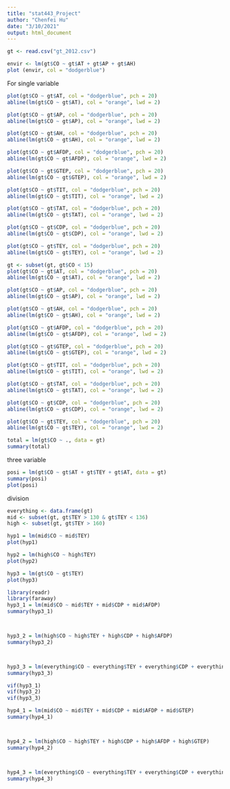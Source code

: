 ---
title: "stat443_Project"
author: "Chenfei Hu"
date: "3/10/2021"
output: html_document
---

```{R}
gt <- read.csv("gt_2012.csv")


```

```{R}
envir <- lm(gt$CO ~ gt$AT + gt$AP + gt$AH)
plot (envir, col = "dodgerblue")
```

For single variable
```{R}
plot(gt$CO ~ gt$AT, col = "dodgerblue", pch = 20)
abline(lm(gt$CO ~ gt$AT), col = "orange", lwd = 2)

plot(gt$CO ~ gt$AP, col = "dodgerblue", pch = 20)
abline(lm(gt$CO ~ gt$AP), col = "orange", lwd = 2)

plot(gt$CO ~ gt$AH, col = "dodgerblue", pch = 20)
abline(lm(gt$CO ~ gt$AH), col = "orange", lwd = 2)

plot(gt$CO ~ gt$AFDP, col = "dodgerblue", pch = 20)
abline(lm(gt$CO ~ gt$AFDP), col = "orange", lwd = 2)

plot(gt$CO ~ gt$GTEP, col = "dodgerblue", pch = 20)
abline(lm(gt$CO ~ gt$GTEP), col = "orange", lwd = 2)

plot(gt$CO ~ gt$TIT, col = "dodgerblue", pch = 20)
abline(lm(gt$CO ~ gt$TIT), col = "orange", lwd = 2)

plot(gt$CO ~ gt$TAT, col = "dodgerblue", pch = 20)
abline(lm(gt$CO ~ gt$TAT), col = "orange", lwd = 2)

plot(gt$CO ~ gt$CDP, col = "dodgerblue", pch = 20)
abline(lm(gt$CO ~ gt$CDP), col = "orange", lwd = 2)

plot(gt$CO ~ gt$TEY, col = "dodgerblue", pch = 20)
abline(lm(gt$CO ~ gt$TEY), col = "orange", lwd = 2)


```


```{R}
gt <- subset(gt, gt$CO < 15)
plot(gt$CO ~ gt$AT, col = "dodgerblue", pch = 20)
abline(lm(gt$CO ~ gt$AT), col = "orange", lwd = 2)

plot(gt$CO ~ gt$AP, col = "dodgerblue", pch = 20)
abline(lm(gt$CO ~ gt$AP), col = "orange", lwd = 2)

plot(gt$CO ~ gt$AH, col = "dodgerblue", pch = 20)
abline(lm(gt$CO ~ gt$AH), col = "orange", lwd = 2)

plot(gt$CO ~ gt$AFDP, col = "dodgerblue", pch = 20)
abline(lm(gt$CO ~ gt$AFDP), col = "orange", lwd = 2)

plot(gt$CO ~ gt$GTEP, col = "dodgerblue", pch = 20)
abline(lm(gt$CO ~ gt$GTEP), col = "orange", lwd = 2)

plot(gt$CO ~ gt$TIT, col = "dodgerblue", pch = 20)
abline(lm(gt$CO ~ gt$TIT), col = "orange", lwd = 2)

plot(gt$CO ~ gt$TAT, col = "dodgerblue", pch = 20)
abline(lm(gt$CO ~ gt$TAT), col = "orange", lwd = 2)

plot(gt$CO ~ gt$CDP, col = "dodgerblue", pch = 20)
abline(lm(gt$CO ~ gt$CDP), col = "orange", lwd = 2)

plot(gt$CO ~ gt$TEY, col = "dodgerblue", pch = 20)
abline(lm(gt$CO ~ gt$TEY), col = "orange", lwd = 2)
```

```{R}
total = lm(gt$CO ~ ., data = gt)
summary(total)
```


three variable
```{R}
posi = lm(gt$CO ~ gt$AT + gt$TEY + gt$AT, data = gt)
summary(posi)
plot(posi)
```

division
```{R}
everything <- data.frame(gt)
mid <- subset(gt, gt$TEY > 130 & gt$TEY < 136)
high <- subset(gt, gt$TEY > 160)
```


```{R}
hyp1 = lm(mid$CO ~ mid$TEY)
plot(hyp1)

hyp2 = lm(high$CO ~ high$TEY)
plot(hyp2)

hyp3 = lm(gt$CO ~ gt$TEY)
plot(hyp3)

```


```{R}
library(readr)
library(faraway)
hyp3_1 = lm(mid$CO ~ mid$TEY + mid$CDP + mid$AFDP)
summary(hyp3_1)



hyp3_2 = lm(high$CO ~ high$TEY + high$CDP + high$AFDP)
summary(hyp3_2)



hyp3_3 = lm(everything$CO ~ everything$TEY + everything$CDP + everything$AFDP)
summary(hyp3_3)


```
```{R}
vif(hyp3_1)
vif(hyp3_2)
vif(hyp3_3)

```

```{R}
hyp4_1 = lm(mid$CO ~ mid$TEY + mid$CDP + mid$AFDP + mid$GTEP)
summary(hyp4_1)



hyp4_2 = lm(high$CO ~ high$TEY + high$CDP + high$AFDP + high$GTEP)
summary(hyp4_2)



hyp4_3 = lm(everything$CO ~ everything$TEY + everything$CDP + everything$AFDP + everything$GTEP)
summary(hyp4_3)

```
